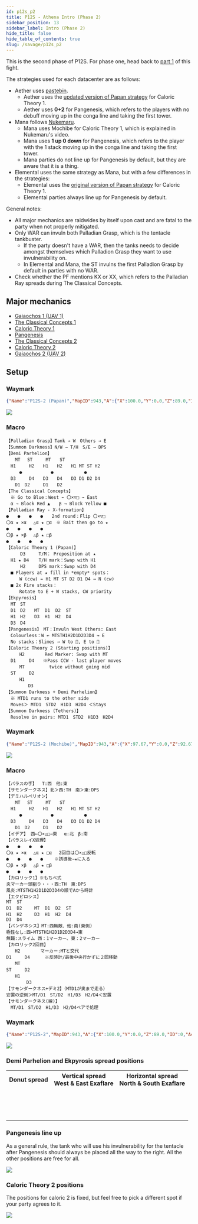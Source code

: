 ```yaml
---
id: p12s_p2
title: P12S - Athena Intro (Phase 2)
sidebar_position: 13
sidebar_label: Intro (Phase 2)
hide_title: false
hide_table_of_contents: true
slug: /savage/p12s_p2
---
```




This is the second phase of P12S. For phase one, head back to [part 1](/savage/p12s_p1) of this fight.

The strategies used for each datacenter are as follows:
- Aether uses [pastebin](https://pastebin.com/gc93tBFY).
  - Aether uses the [updated version of Papan strategy](https://ff14.toolboxgaming.space/?id=286982839316861&preview=1) for Caloric Theory 1.
  - Aether uses <b>0+2</b> for Pangenesis, which refers to the players with no debuff moving up in the conga line and taking the first tower.
- Mana follows [Nukemaru](https://www.youtube.com/watch?v=5c3-Rinh6lA).
  - Mana uses Mochibe for Caloric Theory 1, which is explained in Nukemaru's video.
  - Mana uses <b>1 up 0 down</b> for Pangenesis, which refers to the player with the 1 stack moving up in the conga line and taking the first tower.
  - Mana parties do not line up for Pangenesis by default, but they are aware that it is a thing.
- Elemental uses the same strategy as Mana, but with a few differences in the strategies:
  - Elemental uses the [original version of Papan strategy](https://ff14.toolboxgaming.space/?id=845983862306861&preview=1) for Caloric Theory 1.
  - Elemental parties always line up for Pangenesis by default.

General notes:
- All major mechanics are raidwides by itself upon cast and are fatal to the party when not properly mitigated.
- Only WAR can invuln both Palladian Grasp, which is the tentacle tankbuster.
  - If the party doesn't have a WAR, then the tanks needs to decide amongst themselves which Palladion Grasp they want to use invulnerability on.
  - In Elemental and Mana, the ST invulns the first Palladion Grasp by default in parties with no WAR.
- Check whether the PF mentions KX or XX, which refers to the Palladian Ray spreads during The Classical Concepts.


## Major mechanics
- [Gaiaochos 1 (UAV 1)](/savage/p12s_p2/gaiaochos_1)
- [The Classical Concepts 1](/savage/p12s_p2/classical_1)
- [Caloric Theory 1](/savage/p12s_p2/caloric_1)
- [Pangenesis](/savage/p12s_p2/pangenesis)
- [The Classical Concepts 2](/savage/p12s_p2/classical_2)
- [Caloric Theory 2](/savage/p12s_p2/caloric_2)
- [Gaiaochos 2 (UAV 2)](/savage/p12s_p2/gaiaochos_2)

## Setup

<Tabs>
<TabItem value="Elemental" label="Elemental" default>

### Waymark

```json
{"Name":"P12S-2 (Papan)","MapID":943,"A":{"X":100.0,"Y":0.0,"Z":89.0,"ID":0,"Active":true},"B":{"X":104.0,"Y":0.0,"Z":93.0,"ID":1,"Active":true},"C":{"X":100.0,"Y":0.0,"Z":97.0,"ID":2,"Active":true},"D":{"X":96.0,"Y":0.0,"Z":93.0,"ID":3,"Active":true},"One":{"X":99.0,"Y":0.0,"Z":81.0,"ID":6,"Active":true},"Two":{"X":113.0,"Y":0.0,"Z":93.0,"ID":5,"Active":true},"Three":{"X":119.0,"Y":0.0,"Z":91.0,"ID":7,"Active":true},"Four":{"X":87.0,"Y":0.0,"Z":93.0,"ID":4,"Active":true}}
```

<img src={markers_papan} />

### Macro

    【Palladian Grasp】Tank → W　Others → E
    【Summon Darkness】N/W → T/H　S/E → DPS
    【Demi Parhelion】
    　　MT　 ST　　　MT　　ST　
    　H1　　　H2　　H1　　H2　　H1 MT ST H2
    　　　●　　　　　　 ●　　　　　　　●
    　D3　　　D4　　D3　　D4　　D3 D1 D2 D4
    　　D1　D2　　　D1　　D2　
    【The Classical Concepts】
    　※ Go to Blue：West ← 〇×▽□ → East
    　α → Block Red ▲　　β → Block Yellow ■
    【Palladian Ray - X-formation】
    ●　　●　　●　　●　　2nd round：Flip 〇×▽□
    〇α ★ ×α 　△α ★ □α　※ Bait then go to ★
    ●　　●　　●　　●
    〇β ★ ×β　 △β ★ □β
    ●　　●　　●　　●
    【Caloric Theory 1 (Papan)】
    　　  D3　　　T/M： Preposition at ★　
    　H1 ★ D4　  T/H mark：Swap with H1
    　　  H2　　　DPS mark：Swap with D4
    　■ Players at ★ fill in *empty* spots：
    　　　W (ccw) ← H1 MT ST D2 D1 D4 → N (cw)
    　■ 2x Fire stacks：
    　　　Rotate to E + W stacks, CW priority
    【Ekpyrosis】
    　MT　ST
    　D1　D2　　MT  D1  D2  ST
    　H1　H2　　D3  H1  H2  D4
    　D3　D4
    【Pangenesis】　MT：Invuln West Others: East
    　Colourless：W ← MTSTH1H2D1D2D3D4 → E
    　No stacks：Slimes → W to , E to 
    【Caloric Theory 2 (Starting positions)】
    　　　H2　　　　 Red Marker: Swap with MT
    　D1　　　D4　　※Pass CCW - last player moves
    　　　MT　　　　　 twice without going mid
    　ST　　　D2
    　　　H1
    　　　　　D3
    【Summon Darkness + Demi Parhelion】
    　※ MTD1 runs to the other side
    　Moves＞ MTD1　STD2　H1D3　H2D4 ＜Stays
    【Summon Darkness (Tethers)】
    　Resolve in pairs: MTD1　STD2　H1D3　H2D4


</TabItem>

<TabItem value="Mana" label="Mana">

### Waymark

```json
{"Name":"P12S-2 (Mochibe)","MapID":943,"A":{"X":97.67,"Y":0.0,"Z":92.67,"ID":0,"Active":true},"B":{"X":102.33,"Y":0.0,"Z":92.67,"ID":1,"Active":true},"C":{"X":102.33,"Y":0.0,"Z":97.33,"ID":2,"Active":true},"D":{"X":97.67,"Y":0.0,"Z":97.33,"ID":3,"Active":true},"One":{"X":99.0,"Y":0.0,"Z":81.0,"ID":4,"Active":true},"Two":{"X":119.0,"Y":0.0,"Z":91.0,"ID":5,"Active":true},"Three":{"X":105.67,"Y":0.0,"Z":101.0,"ID":6,"Active":true},"Four":{"X":94.33,"Y":0.0,"Z":101.0,"ID":7,"Active":true}}
```

<img src={markers_mochibe} />

### Macro

    【パラスの手】  T:西　他:東
    【サモンダークネス】北＞西:TH　南＞東:DPS
    【デミハルペリオン】
    　　MT　 ST　　　MT　　ST　
    　H1　　　H2　　H1　　H2　　H1 MT ST H2
    　　　●　　　　　　 ●　　　　　　　●
    　D3　　　D4　　D3　　D4　　D3 D1 D2 D4
    　　D1　D2　　　D1　　D2　
    【イデア】 西←〇×△□→東　 α:北　β:南
    【パラスレイX処理】
    ●　　●　　●　　●
    〇α ★ ×α 　△α ★ □α　 2回目は〇×△□反転
    ●　　●　　●　　●　　 ※誘導後→★に入る
    〇β ★ ×β　 △β ★ □β
    ●　　●　　●　　●
    【カロリック1】※もちべ式
    炎マーカー頭割り・・・西:TH　東:DPS
    風炎:MTSTH1H2D1D2D3D4の順でAから時計
    【エクピロシス】
    MT  ST
    D1  D2　   MT  D1  D2  ST　
    H1  H2　   D3  H1  H2  D4   
    D3  D4
    【パンゲネシス】MT:西無敵、他:南(東側)
    極性なし:西←MTSTH1H2D1D2D3D4→東
    無職:スライム 西：1マーカー、東：2マーカー
    【カロリック2回目】
    　　H2　　　　 マーカー:MTと交代
    D1　　　D4　    ※反時計/最後中央行かずに２回移動
    　　MT　　　 　
    ST　　　D2
    　　H1
    　　　 　D3
    【サモンダークネス+デミ2】（MTD1が奥まで走る）
    安置の逆側＞MT/D1　ST/D2　H1/D3　H2/D4＜安置
    【サモンダークネス(線)】
    　MT/D1　ST/D2　H1/D3　H2/D4ペアで処理

</TabItem>

<TabItem value="Aether" label="Aether">

### Waymark

```json
{"Name":"P12S-2","MapID":943,"A":{"X":100.0,"Y":0.0,"Z":89.0,"ID":0,"Active":true},"B":{"X":104.0,"Y":0.0,"Z":93.0,"ID":1,"Active":true},"C":{"X":100.0,"Y":0.0,"Z":97.0,"ID":2,"Active":true},"D":{"X":96.0,"Y":0.0,"Z":93.0,"ID":3,"Active":true},"One":{"X":87.0,"Y":0.0,"Z":93.0,"ID":4,"Active":true},"Two":{"X":113.0,"Y":0.0,"Z":93.0,"ID":5,"Active":true},"Three":{"X":92.0,"Y":0.0,"Z":92.0,"ID":6,"Active":true},"Four":{"X":108.0,"Y":0.0,"Z":92.0,"ID":7,"Active":true}}
```

<img src={markers_papan_na} />

### Demi Parhelion and Ekpyrosis spread positions

<table>
    <tr>
        <th>Donut spread</th>
        <th>Vertical spread<br />West & East Exaflare</th>
        <th>Horizontal spread<br />North & South Exaflare</th>
    </tr>
    <tr>
        <td><center>&nbsp;<Role role='MT' />&nbsp;<Role role='OT' /><br /><Role role='D1' />&nbsp;&nbsp;&nbsp;&nbsp;&nbsp;&nbsp;&nbsp;&nbsp;&nbsp;&nbsp;&nbsp;&nbsp;&nbsp;<Role role='D2' /><br /><Role role='H1' />&nbsp;&nbsp;&nbsp;&nbsp;&nbsp;&nbsp;&nbsp;&nbsp;&nbsp;&nbsp;&nbsp;&nbsp;&nbsp;<Role role='H2' /><br />&nbsp;<Role role='D3' />&nbsp;<Role role='D4' /></center></td>
        <td><center><Role role='D1' />&nbsp;&nbsp;&nbsp;<Role role='D2' /><br /><Role role='MT' />&nbsp;&nbsp;&nbsp;<Role role='OT' /><br /><Role role='H1' />&nbsp;&nbsp;&nbsp;<Role role='H2' /><br /><Role role='D3' />&nbsp;&nbsp;&nbsp;<Role role='D4' /></center></td>
        <td><center><Role role='D1' /><Role role='MT' /><Role role='OT' /><Role role='D2' /><br /><Role role='D3' /><Role role='H1' /><Role role='H2' /><Role role='D4' /></center></td>
    </tr>
</table>


### Pangenesis line up

As a general rule, the tank who will use his invulnerability for the tentacle after Pangenesis should always be placed all the way to the right. All the other positions are free for all.

<img src={markers_conga_line_setup} />


### Caloric Theory 2 positions

The positions for caloric 2 is fixed, but feel free to pick a different spot if your party agrees to it.

<img src={markers_caloric_two_setup} />

</TabItem>

</Tabs>